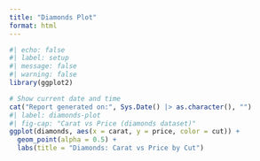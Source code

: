 ```yaml
---
title: "Diamonds Plot"
format: html
---
```


```r
#| echo: false
#| label: setup
#| message: false
#| warning: false
library(ggplot2)

# Show current date and time
cat("Report generated on:", Sys.Date() |> as.character(), "")
#| label: diamonds-plot
#| fig-cap: "Carat vs Price (diamonds dataset)"
ggplot(diamonds, aes(x = carat, y = price, color = cut)) +
  geom_point(alpha = 0.5) +
  labs(title = "Diamonds: Carat vs Price by Cut")
```


